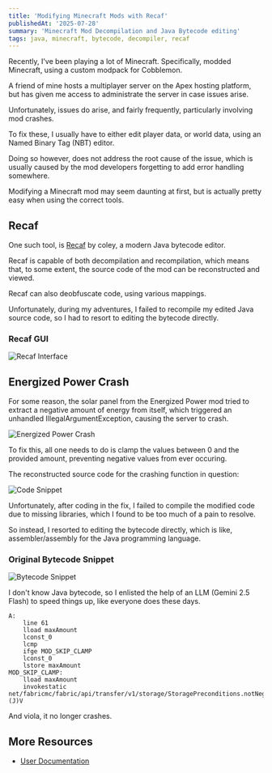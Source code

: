 ```yaml
---
title: 'Modifying Minecraft Mods with Recaf'
publishedAt: '2025-07-28'
summary: 'Minecraft Mod Decompilation and Java Bytecode editing'
tags: java, minecraft, bytecode, decompiler, recaf
---
```


Recently, I've been playing a lot of Minecraft. Specifically, modded Minecraft, using a custom modpack for Cobblemon.

A friend of mine hosts a multiplayer server on the Apex hosting platform, but has given me access to administrate the server in case issues arise.

Unfortunately, issues do arise, and fairly frequently, particularly involving mod crashes.

To fix these, I usually have to either edit player data, or world data, using an Named Binary Tag (NBT) editor.

Doing so however, does not address the root cause of the issue, which is usually caused by the mod developers forgetting to add error handling somewhere.

Modifying a Minecraft mod may seem daunting at first, but is actually pretty easy when using the correct tools.

## Recaf
One such tool, is [Recaf](https://github.com/Col-E/Recaf) by coley, a modern Java bytecode editor.

Recaf is capable of both decompilation and recompilation, which means that, to some extent, the source code of the mod can be reconstructed and viewed.

Recaf can also deobfuscate code, using various mappings.

Unfortunately, during my adventures, I failed to recompile my edited Java source code, so I had to resort to editing the bytecode directly.

### Recaf GUI
![Recaf Interface](/images/minecraft/modding/recaf.png)

## Energized Power Crash
For some reason, the solar panel from the Energized Power mod tried to extract a negative amount of energy from itself, which triggered an unhandled IllegalArgumentException, causing the server to crash.

![Energized Power Crash](/images/minecraft/modding/energized-power-crash.jpg)

To fix this, all one needs to do is clamp the values between 0 and the provided amount, preventing negative values from ever occuring.

The reconstructed source code for the crashing function in question:

![Code Snippet](/images/minecraft/modding/energized-power-code.png)

Unfortunately, after coding in the fix, I failed to compile the modified code due to missing libraries, which I found to be too much of a pain to resolve.

So instead, I resorted to editing the bytecode directly, which is like, assembler/assembly for the Java programming language.

### Original Bytecode Snippet
![Bytecode Snippet](/images/minecraft/modding/energized-power-bytecode.png)

I don't know Java bytecode, so I enlisted the help of an LLM (Gemini 2.5 Flash) to speed things up, like everyone does these days.

```
A:
    line 61
    lload maxAmount
    lconst_0
    lcmp
    ifge MOD_SKIP_CLAMP
    lconst_0
    lstore maxAmount
MOD_SKIP_CLAMP:
    lload maxAmount
    invokestatic net/fabricmc/fabric/api/transfer/v1/storage/StoragePreconditions.notNegative (J)V
```

And viola, it no longer crashes.

## More Resources
- [User Documentation](https://recaf.coley.software/user/install/via-launcher.html)